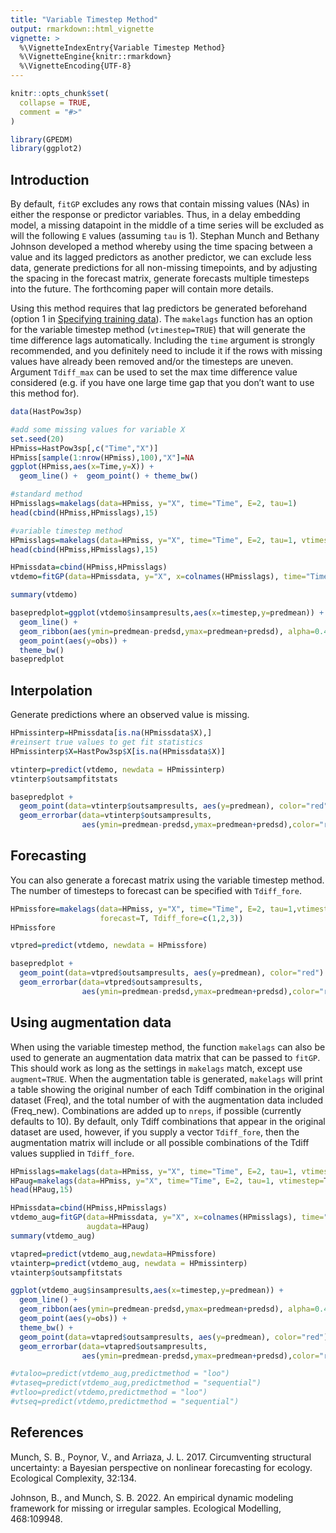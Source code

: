 ```yaml
---
title: "Variable Timestep Method"
output: rmarkdown::html_vignette
vignette: >
  %\VignetteIndexEntry{Variable Timestep Method}
  %\VignetteEngine{knitr::rmarkdown}
  %\VignetteEncoding{UTF-8}
---
```


```r
knitr::opts_chunk$set(
  collapse = TRUE,
  comment = "#>"
)
```

```r
library(GPEDM)
library(ggplot2)
```

## Introduction

By default, `fitGP` excludes any rows that contain missing values (NAs) in either the response or predictor variables. Thus, in a delay embedding model, a missing datapoint in the middle of a time series will be excluded as will the following `E` values (assuming `tau` is 1). Stephan Munch and Bethany Johnson developed a method whereby using the time spacing between a value and its lagged predictors as another predictor, we can exclude less data, generate predictions for all non-missing timepoints, and by adjusting the spacing in the forecast matrix, generate forecasts multiple timesteps into the future. The forthcoming paper will contain more details.  

Using this method requires that lag predictors be generated beforehand (option 1 in [Specifying training data](https://tanyalrogers.github.io/GPEDM/index.html#specifying-training-data)). The `makelags` function has an option for the variable timestep method (`vtimestep=TRUE`) that will generate the time difference lags automatically. Including the `time` argument is strongly recommended, and you definitely need to include it if the rows with missing values have already been removed and/or the timesteps are uneven. Argument `Tdiff_max` can be used to set the max time difference value considered (e.g. if you have one large time gap that you don't want to use this method for).

```r
data(HastPow3sp)

#add some missing values for variable X
set.seed(20)
HPmiss=HastPow3sp[,c("Time","X")]
HPmiss[sample(1:nrow(HPmiss),100),"X"]=NA
ggplot(HPmiss,aes(x=Time,y=X)) +
  geom_line() +  geom_point() + theme_bw()

#standard method
HPmisslags=makelags(data=HPmiss, y="X", time="Time", E=2, tau=1)
head(cbind(HPmiss,HPmisslags),15)

#variable timestep method
HPmisslags=makelags(data=HPmiss, y="X", time="Time", E=2, tau=1, vtimestep=T)
head(cbind(HPmiss,HPmisslags),15)

HPmissdata=cbind(HPmiss,HPmisslags)
vtdemo=fitGP(data=HPmissdata, y="X", x=colnames(HPmisslags), time="Time")

summary(vtdemo)

basepredplot=ggplot(vtdemo$insampresults,aes(x=timestep,y=predmean)) +
  geom_line() + 
  geom_ribbon(aes(ymin=predmean-predsd,ymax=predmean+predsd), alpha=0.4, color="black") +
  geom_point(aes(y=obs)) +
  theme_bw()
basepredplot
```

## Interpolation

Generate predictions where an observed value is missing.

```r
HPmissinterp=HPmissdata[is.na(HPmissdata$X),]
#reinsert true values to get fit statistics
HPmissinterp$X=HastPow3sp$X[is.na(HPmissdata$X)]

vtinterp=predict(vtdemo, newdata = HPmissinterp)
vtinterp$outsampfitstats

basepredplot +
  geom_point(data=vtinterp$outsampresults, aes(y=predmean), color="red") +
  geom_errorbar(data=vtinterp$outsampresults,
                aes(ymin=predmean-predsd,ymax=predmean+predsd),color="red")

```

## Forecasting

You can also generate a forecast matrix using the variable timestep method. The number of timesteps to forecast can be specified with `Tdiff_fore`.

```r
HPmissfore=makelags(data=HPmiss, y="X", time="Time", E=2, tau=1,vtimestep=T,  
                    forecast=T, Tdiff_fore=c(1,2,3))
HPmissfore

vtpred=predict(vtdemo, newdata = HPmissfore)

basepredplot + 
  geom_point(data=vtpred$outsampresults, aes(y=predmean), color="red") +
  geom_errorbar(data=vtpred$outsampresults,
                aes(ymin=predmean-predsd,ymax=predmean+predsd),color="red")
```

## Using augmentation data

When using the variable timestep method, the function `makelags` can also be used to generate an augmentation data matrix that can be passed to `fitGP`. This should work as long as the settings in `makelags` match, except use `augment=TRUE`. When the augmentation table is generated, `makelags` will print a table showing the original number of each Tdiff combination in the original dataset (Freq), and the total number of with the augmentation data included (Freq_new). Combinations are added up to `nreps`, if possible (currently defaults to 10). By default, only Tdiff combinations that appear in the original dataset are used, however, if you supply a vector `Tdiff_fore`, then the augmentation matrix will include or all possible combinations of the Tdiff values supplied in `Tdiff_fore`.

```r
HPmisslags=makelags(data=HPmiss, y="X", time="Time", E=2, tau=1, vtimestep=T)
HPaug=makelags(data=HPmiss, y="X", time="Time", E=2, tau=1, vtimestep=T,augment=T)
head(HPaug,15)

HPmissdata=cbind(HPmiss,HPmisslags)
vtdemo_aug=fitGP(data=HPmissdata, y="X", x=colnames(HPmisslags), time="Time",
                 augdata=HPaug)
summary(vtdemo_aug)

vtapred=predict(vtdemo_aug,newdata=HPmissfore)
vtainterp=predict(vtdemo_aug, newdata = HPmissinterp)
vtainterp$outsampfitstats

ggplot(vtdemo_aug$insampresults,aes(x=timestep,y=predmean)) +
  geom_line() + 
  geom_ribbon(aes(ymin=predmean-predsd,ymax=predmean+predsd), alpha=0.4, color="black") +
  geom_point(aes(y=obs)) +
  theme_bw() +  
  geom_point(data=vtapred$outsampresults, aes(y=predmean), color="red") +
  geom_errorbar(data=vtapred$outsampresults,
                aes(ymin=predmean-predsd,ymax=predmean+predsd),color="red")

#vtaloo=predict(vtdemo_aug,predictmethod = "loo")
#vtaseq=predict(vtdemo_aug,predictmethod = "sequential")
#vtloo=predict(vtdemo,predictmethod = "loo")
#vtseq=predict(vtdemo,predictmethod = "sequential")
```

## References

Munch, S. B., Poynor, V., and Arriaza, J. L. 2017. Circumventing structural uncertainty: a Bayesian perspective on nonlinear forecasting for ecology. Ecological Complexity, 32:134.

Johnson, B., and Munch, S. B. 2022. An empirical dynamic modeling framework for missing or irregular samples. Ecological Modelling, 468:109948.
